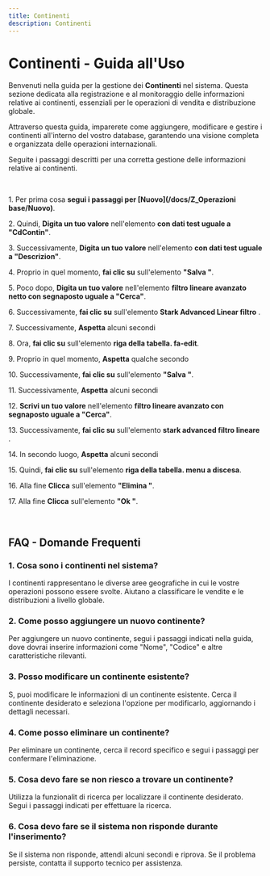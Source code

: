 ```yaml
---
title: Continenti
description: Continenti
---
```

# Continenti \- Guida all\'Uso

Benvenuti nella guida per la gestione dei **Continenti** nel sistema\. Questa sezione  dedicata alla registrazione e al monitoraggio delle informazioni relative ai continenti\, essenziali per le operazioni di vendita e distribuzione globale\.

Attraverso questa guida\, imparerete come aggiungere\, modificare e gestire i continenti all\'interno del vostro database\, garantendo una visione completa e organizzata delle operazioni internazionali\.

Seguite i passaggi descritti per una corretta gestione delle informazioni relative ai continenti\.

&nbsp;

1\. Per prima cosa **segui i passaggi per [Nuovo](/docs/Z_Operazioni base/Nuovo)**\.

2\. Quindi\, **Digita un tuo valore** nell\'elemento **con dati test uguale a \"CdContin\"**\.

3\. Successivamente\, **Digita un tuo valore** nell\'elemento **con dati test uguale a \"Descrizion\"**\.

4\. Proprio in quel momento\, **fai clic su** sull\'elemento **\"Salva \"**\.

5\. Poco dopo\, **Digita un tuo valore** nell\'elemento **filtro lineare avanzato netto con segnaposto uguale a \"Cerca\"**\.

6\. Successivamente\, **fai clic su** sull\'elemento **Stark Advanced Linear filtro** \.

7\. Successivamente\, **Aspetta** alcuni secondi

8\. Ora\, **fai clic su** sull\'elemento **riga della tabella\. fa\-edit**\.

9\. Proprio in quel momento\, **Aspetta** qualche secondo

10\. Successivamente\, **fai clic su** sull\'elemento **\"Salva \"**\.

11\. Successivamente\, **Aspetta** alcuni secondi

12\. **Scrivi un tuo valore** nell\'elemento **filtro lineare avanzato con segnaposto uguale a \"Cerca\"**\.

13\. Successivamente\, **fai clic su** sull\'elemento **stark advanced filtro lineare** \.

14\. In secondo luogo\, **Aspetta** alcuni secondi

15\. Quindi\, **fai clic su** sull\'elemento **riga della tabella\. menu a discesa**\.

16\. Alla fine **Clicca** sull\'elemento **\"Elimina \"**\.

17\. Alla fine **Clicca** sull\'elemento **\"Ok \"**\.

&nbsp;

## FAQ \- Domande Frequenti

### 1\. **Cosa sono i continenti nel sistema\?**

I continenti rappresentano le diverse aree geografiche in cui le vostre operazioni possono essere svolte\. Aiutano a classificare le vendite e le distribuzioni a livello globale\.

### 2\. **Come posso aggiungere un nuovo continente\?**

Per aggiungere un nuovo continente\, segui i passaggi indicati nella guida\, dove dovrai inserire informazioni come \"Nome\"\, \"Codice\" e altre caratteristiche rilevanti\.

### 3\. **Posso modificare un continente esistente\?**

S\, puoi modificare le informazioni di un continente esistente\. Cerca il continente desiderato e seleziona l\'opzione per modificarlo\, aggiornando i dettagli necessari\.

### 4\. **Come posso eliminare un continente\?**

Per eliminare un continente\, cerca il record specifico e segui i passaggi per confermare l\'eliminazione\.

### 5\. **Cosa devo fare se non riesco a trovare un continente\?**

Utilizza la funzionalit di ricerca per localizzare il continente desiderato\. Segui i passaggi indicati per effettuare la ricerca\.

### 6\. **Cosa devo fare se il sistema non risponde durante l\'inserimento\?**

Se il sistema non risponde\, attendi alcuni secondi e riprova\. Se il problema persiste\, contatta il supporto tecnico per assistenza\.